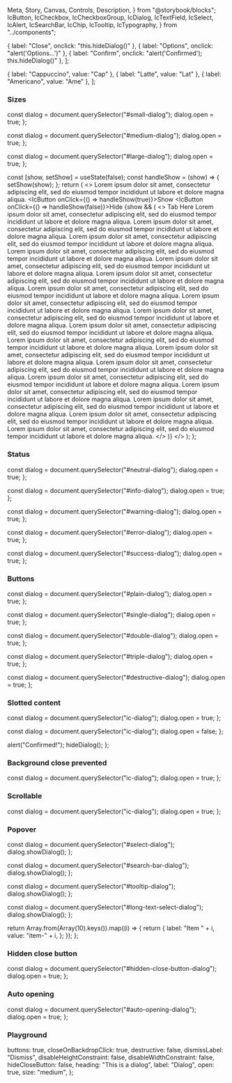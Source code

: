   Meta,
  Story,
  Canvas,
  Controls,
  Description,
} from "@storybook/blocks";
  IcButton,
  IcCheckbox,
  IcCheckboxGroup,
  IcDialog,
  IcTextField,
  IcSelect,
  IcAlert,
  IcSearchBar,
  IcChip,
  IcTooltip,
  IcTypography,
} from "../components";

<Meta of={IcDialogStories} />

<Description markdown={readme} />

  { label: "Close", onclick: "this.hideDialog()" },
  { label: "Options", onclick: "alert('Options...')" },
  { label: "Confirm", onclick: "alert('Confirmed'); this.hideDialog()" },
];

  { label: "Cappuccino", value: "Cap" },
  { label: "Latte", value: "Lat" },
  { label: "Americano", value: "Ame" },
];

### Sizes

  const dialog = document.querySelector("#small-dialog");
  dialog.open = true;
};

  const dialog = document.querySelector("#medium-dialog");
  dialog.open = true;
};

  const dialog = document.querySelector("#large-dialog");
  dialog.open = true;
};

  const [show, setShow] = useState(false);
  const handleShow = (show) => {
    setShow(show);
  };
  return (
    <>
      <IcTypography>
        Lorem ipsum dolor sit amet, consectetur adipiscing elit, sed do eiusmod
        tempor incididunt ut labore et dolore magna aliqua.
      </IcTypography>
      <IcButton onClick={() => handleShow(true)}>Show</IcButton>
      <IcButton onClick={() => handleShow(false)}>Hide</IcButton>
      {show && (
        <>
          <IcButton>Tab Here</IcButton>
          <IcTypography>
            Lorem ipsum dolor sit amet, consectetur adipiscing elit, sed do
            eiusmod tempor incididunt ut labore et dolore magna aliqua. Lorem
            ipsum dolor sit amet, consectetur adipiscing elit, sed do eiusmod
            tempor incididunt ut labore et dolore magna aliqua. Lorem ipsum
            dolor sit amet, consectetur adipiscing elit, sed do eiusmod tempor
            incididunt ut labore et dolore magna aliqua. Lorem ipsum dolor sit
            amet, consectetur adipiscing elit, sed do eiusmod tempor incididunt
            ut labore et dolore magna aliqua. Lorem ipsum dolor sit amet,
            consectetur adipiscing elit, sed do eiusmod tempor incididunt ut
            labore et dolore magna aliqua. Lorem ipsum dolor sit amet,
            consectetur adipiscing elit, sed do eiusmod tempor incididunt ut
            labore et dolore magna aliqua. Lorem ipsum dolor sit amet,
            consectetur adipiscing elit, sed do eiusmod tempor incididunt ut
            labore et dolore magna aliqua. Lorem ipsum dolor sit amet,
            consectetur adipiscing elit, sed do eiusmod tempor incididunt ut
            labore et dolore magna aliqua. Lorem ipsum dolor sit amet,
            consectetur adipiscing elit, sed do eiusmod tempor incididunt ut
            labore et dolore magna aliqua. Lorem ipsum dolor sit amet,
            consectetur adipiscing elit, sed do eiusmod tempor incididunt ut
            labore et dolore magna aliqua. Lorem ipsum dolor sit amet,
            consectetur adipiscing elit, sed do eiusmod tempor incididunt ut
            labore et dolore magna aliqua. Lorem ipsum dolor sit amet,
            consectetur adipiscing elit, sed do eiusmod tempor incididunt ut
            labore et dolore magna aliqua. Lorem ipsum dolor sit amet,
            consectetur adipiscing elit, sed do eiusmod tempor incididunt ut
            labore et dolore magna aliqua. Lorem ipsum dolor sit amet,
            consectetur adipiscing elit, sed do eiusmod tempor incididunt ut
            labore et dolore magna aliqua. Lorem ipsum dolor sit amet,
            consectetur adipiscing elit, sed do eiusmod tempor incididunt ut
            labore et dolore magna aliqua. Lorem ipsum dolor sit amet,
            consectetur adipiscing elit, sed do eiusmod tempor incididunt ut
            labore et dolore magna aliqua. Lorem ipsum dolor sit amet,
            consectetur adipiscing elit, sed do eiusmod tempor incididunt ut
            labore et dolore magna aliqua. Lorem ipsum dolor sit amet,
            consectetur adipiscing elit, sed do eiusmod tempor incididunt ut
            labore et dolore magna aliqua.
          </IcTypography>
        </>
      )}
    </>
  );
};

<Canvas>
  <Story of={IcDialogStories.Sizes} />
</Canvas>

### Status

  const dialog = document.querySelector("#neutral-dialog");
  dialog.open = true;
};

  const dialog = document.querySelector("#info-dialog");
  dialog.open = true;
};

  const dialog = document.querySelector("#warning-dialog");
  dialog.open = true;
};

  const dialog = document.querySelector("#error-dialog");
  dialog.open = true;
};

  const dialog = document.querySelector("#success-dialog");
  dialog.open = true;
};

<Canvas>
  <Story of={IcDialogStories.Status} />
</Canvas>

### Buttons

  const dialog = document.querySelector("#plain-dialog");
  dialog.open = true;
};

  const dialog = document.querySelector("#single-dialog");
  dialog.open = true;
};

  const dialog = document.querySelector("#double-dialog");
  dialog.open = true;
};

  const dialog = document.querySelector("#triple-dialog");
  dialog.open = true;
};

  const dialog = document.querySelector("#destructive-dialog");
  dialog.open = true;
};

<Canvas>
  <Story of={IcDialogStories.Buttons} />
</Canvas>

### Slotted content

  const dialog = document.querySelector("ic-dialog");
  dialog.open = true;
};

  const dialog = document.querySelector("ic-dialog");
  dialog.open = false;
};

  alert("Confirmed!");
  hideDialog();
};

<Canvas>
  <Story of={IcDialogStories.SlottedContent} />
</Canvas>

### Background close prevented

  const dialog = document.querySelector("ic-dialog");
  dialog.open = true;
};

<Canvas>
  <Story of={IcDialogStories.BackgroundClosePrevented} />
</Canvas>

### Scrollable

  const dialog = document.querySelector("ic-dialog");
  dialog.open = true;
};

<Canvas>
  <Story of={IcDialogStories.Scrollable} />
</Canvas>

### Popover

  const dialog = document.querySelector("#select-dialog");
  dialog.showDialog();
};

  const dialog = document.querySelector("#search-bar-dialog");
  dialog.showDialog();
};

  const dialog = document.querySelector("#tooltip-dialog");
  dialog.showDialog();
};

  const dialog = document.querySelector("#long-text-select-dialog");
  dialog.showDialog();
};

  return Array.from(Array(10).keys()).map((i) => {
    return {
      label: "Item " + i,
      value: "item-" + i,
    };
  });
};

<Canvas>
  <Story of={IcDialogStories.Popover} />
</Canvas>

### Hidden close button

  const dialog = document.querySelector("#hidden-close-button-dialog");
  dialog.open = true;
};

<Canvas>
  <Story of={IcDialogStories.HiddenCloseButton} />
</Canvas>

### Auto opening

  const dialog = document.querySelector("#auto-opening-dialog");
  dialog.open = true;
};

<Canvas>
  <Story of={IcDialogStories.AutoOpening} />
</Canvas>

### Playground

  buttons: true,
  closeOnBackdropClick: true,
  destructive: false,
  dismissLabel: "Dismiss",
  disableHeightConstraint: false,
  disableWidthConstraint: false,
  hideCloseButton: false,
  heading: "This is a dialog",
  label: "Dialog",
  open: true,
  size: "medium",
};

<Canvas>
  <Story of={IcDialogStories.Playground} />
</Canvas>
